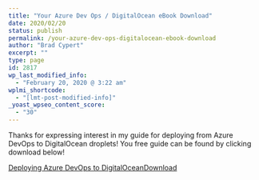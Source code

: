 ```yaml
---
title: "Your Azure Dev Ops / DigitalOcean eBook Download"
date: 2020/02/20
status: publish
permalink: /your-azure-dev-ops-digitalocean-ebook-download
author: "Brad Cypert"
excerpt: ""
type: page
id: 2817
wp_last_modified_info:
  - "February 20, 2020 @ 3:22 am"
wplmi_shortcode:
  - "[lmt-post-modified-info]"
_yoast_wpseo_content_score:
  - "30"
---
```


Thanks for expressing interest in my guide for deploying from Azure DevOps to DigitalOcean droplets! You free guide can be found by clicking download below!

[Deploying Azure DevOps to DigitalOcean](../images/DeployingAzureDevOpstoDigitalOcean_3374.pdf)[Download](../images/DeployingAzureDevOpstoDigitalOcean_3374.pdf)
